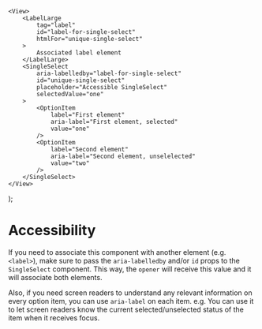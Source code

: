 

<Meta of={SingleSelectAccessibilityStories} />

    <View>
        <LabelLarge
            tag="label"
            id="label-for-single-select"
            htmlFor="unique-single-select"
        >
            Associated label element
        </LabelLarge>
        <SingleSelect
            aria-labelledby="label-for-single-select"
            id="unique-single-select"
            placeholder="Accessible SingleSelect"
            selectedValue="one"
        >
            <OptionItem
                label="First element"
                aria-label="First element, selected"
                value="one"
            />
            <OptionItem
                label="Second element"
                aria-label="Second element, unselelected"
                value="two"
            />
        </SingleSelect>
    </View>
);

# Accessibility

If you need to associate this component with another element (e.g. `<label>`),
make sure to pass the `aria-labelledby` and/or `id` props to the `SingleSelect` component.
This way, the `opener` will receive this value and it will associate both
elements.

Also, if you need screen readers to understand any relevant information on every
option item, you can use `aria-label` on each item. e.g. You can use it to let
screen readers know the current selected/unselected status of the item when it
receives focus.

<Canvas of={SingleSelectAccessibilityStories.UsingAriaAttributes} />
